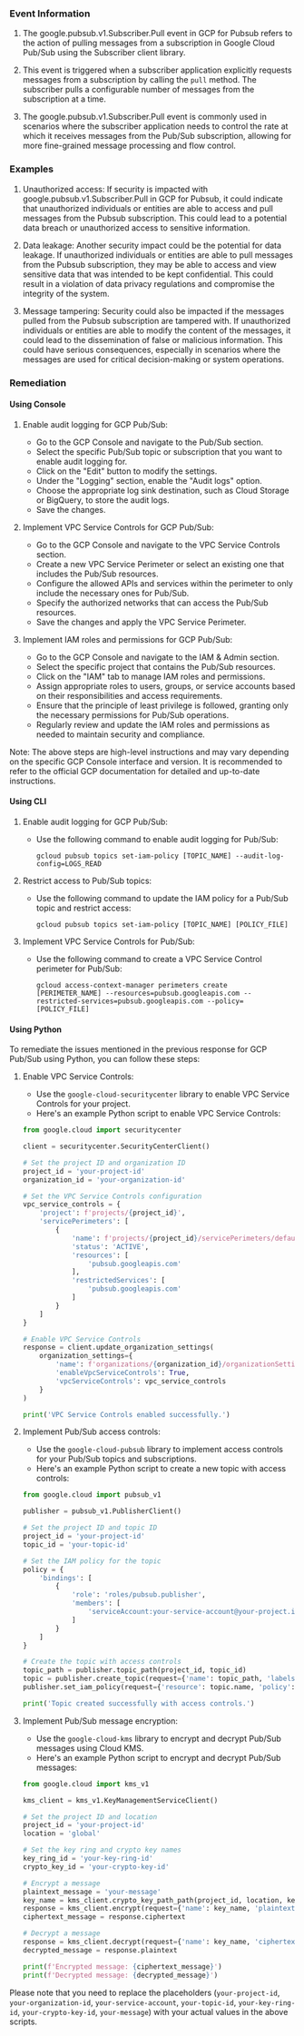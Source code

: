 
### Event Information

1. The google.pubsub.v1.Subscriber.Pull event in GCP for Pubsub refers to the action of pulling messages from a subscription in Google Cloud Pub/Sub using the Subscriber client library.

2. This event is triggered when a subscriber application explicitly requests messages from a subscription by calling the `pull` method. The subscriber pulls a configurable number of messages from the subscription at a time.

3. The google.pubsub.v1.Subscriber.Pull event is commonly used in scenarios where the subscriber application needs to control the rate at which it receives messages from the Pub/Sub subscription, allowing for more fine-grained message processing and flow control.


### Examples

1. Unauthorized access: If security is impacted with google.pubsub.v1.Subscriber.Pull in GCP for Pubsub, it could indicate that unauthorized individuals or entities are able to access and pull messages from the Pubsub subscription. This could lead to a potential data breach or unauthorized access to sensitive information.

2. Data leakage: Another security impact could be the potential for data leakage. If unauthorized individuals or entities are able to pull messages from the Pubsub subscription, they may be able to access and view sensitive data that was intended to be kept confidential. This could result in a violation of data privacy regulations and compromise the integrity of the system.

3. Message tampering: Security could also be impacted if the messages pulled from the Pubsub subscription are tampered with. If unauthorized individuals or entities are able to modify the content of the messages, it could lead to the dissemination of false or malicious information. This could have serious consequences, especially in scenarios where the messages are used for critical decision-making or system operations.

### Remediation

#### Using Console

1. Enable audit logging for GCP Pub/Sub:
   - Go to the GCP Console and navigate to the Pub/Sub section.
   - Select the specific Pub/Sub topic or subscription that you want to enable audit logging for.
   - Click on the "Edit" button to modify the settings.
   - Under the "Logging" section, enable the "Audit logs" option.
   - Choose the appropriate log sink destination, such as Cloud Storage or BigQuery, to store the audit logs.
   - Save the changes.

2. Implement VPC Service Controls for GCP Pub/Sub:
   - Go to the GCP Console and navigate to the VPC Service Controls section.
   - Create a new VPC Service Perimeter or select an existing one that includes the Pub/Sub resources.
   - Configure the allowed APIs and services within the perimeter to only include the necessary ones for Pub/Sub.
   - Specify the authorized networks that can access the Pub/Sub resources.
   - Save the changes and apply the VPC Service Perimeter.

3. Implement IAM roles and permissions for GCP Pub/Sub:
   - Go to the GCP Console and navigate to the IAM & Admin section.
   - Select the specific project that contains the Pub/Sub resources.
   - Click on the "IAM" tab to manage IAM roles and permissions.
   - Assign appropriate roles to users, groups, or service accounts based on their responsibilities and access requirements.
   - Ensure that the principle of least privilege is followed, granting only the necessary permissions for Pub/Sub operations.
   - Regularly review and update the IAM roles and permissions as needed to maintain security and compliance.

Note: The above steps are high-level instructions and may vary depending on the specific GCP Console interface and version. It is recommended to refer to the official GCP documentation for detailed and up-to-date instructions.

#### Using CLI

1. Enable audit logging for GCP Pub/Sub:
   - Use the following command to enable audit logging for Pub/Sub:
     ```
     gcloud pubsub topics set-iam-policy [TOPIC_NAME] --audit-log-config=LOGS_READ
     ```

2. Restrict access to Pub/Sub topics:
   - Use the following command to update the IAM policy for a Pub/Sub topic and restrict access:
     ```
     gcloud pubsub topics set-iam-policy [TOPIC_NAME] [POLICY_FILE]
     ```

3. Implement VPC Service Controls for Pub/Sub:
   - Use the following command to create a VPC Service Control perimeter for Pub/Sub:
     ```
     gcloud access-context-manager perimeters create [PERIMETER_NAME] --resources=pubsub.googleapis.com --restricted-services=pubsub.googleapis.com --policy=[POLICY_FILE]
     ```

#### Using Python

To remediate the issues mentioned in the previous response for GCP Pub/Sub using Python, you can follow these steps:

1. Enable VPC Service Controls:
   - Use the `google-cloud-securitycenter` library to enable VPC Service Controls for your project.
   - Here's an example Python script to enable VPC Service Controls:

   ```python
   from google.cloud import securitycenter

   client = securitycenter.SecurityCenterClient()

   # Set the project ID and organization ID
   project_id = 'your-project-id'
   organization_id = 'your-organization-id'

   # Set the VPC Service Controls configuration
   vpc_service_controls = {
       'project': f'projects/{project_id}',
       'servicePerimeters': [
           {
               'name': f'projects/{project_id}/servicePerimeters/default',
               'status': 'ACTIVE',
               'resources': [
                   'pubsub.googleapis.com'
               ],
               'restrictedServices': [
                   'pubsub.googleapis.com'
               ]
           }
       ]
   }

   # Enable VPC Service Controls
   response = client.update_organization_settings(
       organization_settings={
           'name': f'organizations/{organization_id}/organizationSettings',
           'enableVpcServiceControls': True,
           'vpcServiceControls': vpc_service_controls
       }
   )

   print('VPC Service Controls enabled successfully.')
   ```

2. Implement Pub/Sub access controls:
   - Use the `google-cloud-pubsub` library to implement access controls for your Pub/Sub topics and subscriptions.
   - Here's an example Python script to create a new topic with access controls:

   ```python
   from google.cloud import pubsub_v1

   publisher = pubsub_v1.PublisherClient()

   # Set the project ID and topic ID
   project_id = 'your-project-id'
   topic_id = 'your-topic-id'

   # Set the IAM policy for the topic
   policy = {
       'bindings': [
           {
               'role': 'roles/pubsub.publisher',
               'members': [
                   'serviceAccount:your-service-account@your-project.iam.gserviceaccount.com'
               ]
           }
       ]
   }

   # Create the topic with access controls
   topic_path = publisher.topic_path(project_id, topic_id)
   topic = publisher.create_topic(request={'name': topic_path, 'labels': {'access': 'restricted'}})
   publisher.set_iam_policy(request={'resource': topic.name, 'policy': policy})

   print('Topic created successfully with access controls.')
   ```

3. Implement Pub/Sub message encryption:
   - Use the `google-cloud-kms` library to encrypt and decrypt Pub/Sub messages using Cloud KMS.
   - Here's an example Python script to encrypt and decrypt Pub/Sub messages:

   ```python
   from google.cloud import kms_v1

   kms_client = kms_v1.KeyManagementServiceClient()

   # Set the project ID and location
   project_id = 'your-project-id'
   location = 'global'

   # Set the key ring and crypto key names
   key_ring_id = 'your-key-ring-id'
   crypto_key_id = 'your-crypto-key-id'

   # Encrypt a message
   plaintext_message = 'your-message'
   key_name = kms_client.crypto_key_path_path(project_id, location, key_ring_id, crypto_key_id)
   response = kms_client.encrypt(request={'name': key_name, 'plaintext': plaintext_message})
   ciphertext_message = response.ciphertext

   # Decrypt a message
   response = kms_client.decrypt(request={'name': key_name, 'ciphertext': ciphertext_message})
   decrypted_message = response.plaintext

   print(f'Encrypted message: {ciphertext_message}')
   print(f'Decrypted message: {decrypted_message}')
   ```

Please note that you need to replace the placeholders (`your-project-id`, `your-organization-id`, `your-service-account`, `your-topic-id`, `your-key-ring-id`, `your-crypto-key-id`, `your-message`) with your actual values in the above scripts.

